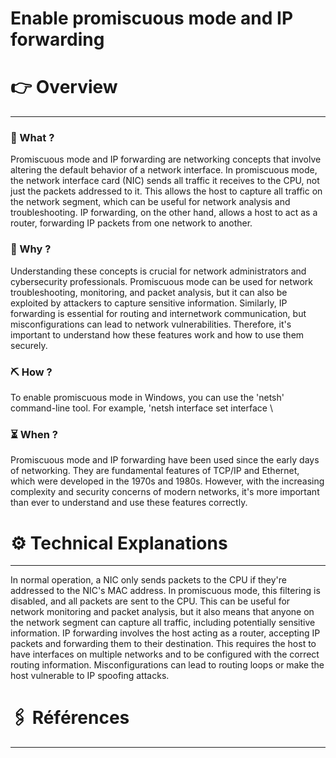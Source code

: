 # Enable promiscuous mode and IP forwarding


# 👉 Overview

---

### 👀 What ?

Promiscuous mode and IP forwarding are networking concepts that involve altering the default behavior of a network interface. In promiscuous mode, the network interface card (NIC) sends all traffic it receives to the CPU, not just the packets addressed to it. This allows the host to capture all traffic on the network segment, which can be useful for network analysis and troubleshooting. IP forwarding, on the other hand, allows a host to act as a router, forwarding IP packets from one network to another.


### 🧐 Why ?

Understanding these concepts is crucial for network administrators and cybersecurity professionals. Promiscuous mode can be used for network troubleshooting, monitoring, and packet analysis, but it can also be exploited by attackers to capture sensitive information. Similarly, IP forwarding is essential for routing and internetwork communication, but misconfigurations can lead to network vulnerabilities. Therefore, it's important to understand how these features work and how to use them securely.


### ⛏️ How ?

To enable promiscuous mode in Windows, you can use the 'netsh' command-line tool. For example, 'netsh interface set interface \


### ⏳ When ?

Promiscuous mode and IP forwarding have been used since the early days of networking. They are fundamental features of TCP/IP and Ethernet, which were developed in the 1970s and 1980s. However, with the increasing complexity and security concerns of modern networks, it's more important than ever to understand and use these features correctly.


# ⚙️ Technical Explanations

---

In normal operation, a NIC only sends packets to the CPU if they're addressed to the NIC's MAC address. In promiscuous mode, this filtering is disabled, and all packets are sent to the CPU. This can be useful for network monitoring and packet analysis, but it also means that anyone on the network segment can capture all traffic, including potentially sensitive information. IP forwarding involves the host acting as a router, accepting IP packets and forwarding them to their destination. This requires the host to have interfaces on multiple networks and to be configured with the correct routing information. Misconfigurations can lead to routing loops or make the host vulnerable to IP spoofing attacks.

# 🖇️ Références

---